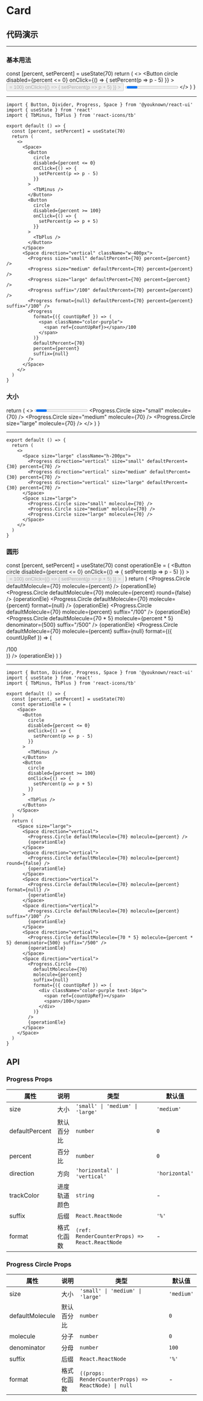 # Card

## 代码演示


---

### 基本用法

  const [percent, setPercent] = useState(70)
  return (
    <>
      <Space>
        <Button
          circle
          disabled={percent <= 0}
          onClick={() => {
            setPercent(p => p - 5)
          }}
        >
          <TbMinus />
        </Button>
        <Button
          circle
          disabled={percent >= 100}
          onClick={() => {
            setPercent(p => p + 5)
          }}
        >
          <TbPlus />
        </Button>
      </Space>
      <Space direction="vertical" className="w-400px">
        <Progress size="small" defaultPercent={70} percent={percent} />
        <Progress size="medium" defaultPercent={70} percent={percent} />
        <Progress size="large" defaultPercent={70} percent={percent} />
        <Progress suffix="/100" defaultPercent={70} percent={percent} />
        <Progress format={null} defaultPercent={70} percent={percent} suffix="/100" />
        <Progress
          format={({ countUpRef }) => (
            <span className="color-purple">
              <span ref={countUpRef}></span>/100
            </span>
          )}
          defaultPercent={70}
          percent={percent}
          suffix={null}
        />
      </Space>
    </>
  )
}

<BasicUsage />

---

```tsx
import { Button, Divider, Progress, Space } from '@youknown/react-ui'
import { useState } from 'react'
import { TbMinus, TbPlus } from 'react-icons/tb'

export default () => {
  const [percent, setPercent] = useState(70)
  return (
    <>
      <Space>
        <Button
          circle
          disabled={percent <= 0}
          onClick={() => {
            setPercent(p => p - 5)
          }}
        >
          <TbMinus />
        </Button>
        <Button
          circle
          disabled={percent >= 100}
          onClick={() => {
            setPercent(p => p + 5)
          }}
        >
          <TbPlus />
        </Button>
      </Space>
      <Space direction="vertical" className="w-400px">
        <Progress size="small" defaultPercent={70} percent={percent} />
        <Progress size="medium" defaultPercent={70} percent={percent} />
        <Progress size="large" defaultPercent={70} percent={percent} />
        <Progress suffix="/100" defaultPercent={70} percent={percent} />
        <Progress format={null} defaultPercent={70} percent={percent} suffix="/100" />
        <Progress
          format={({ countUpRef }) => (
            <span className="color-purple">
              <span ref={countUpRef}></span>/100
            </span>
          )}
          defaultPercent={70}
          percent={percent}
          suffix={null}
        />
      </Space>
    </>
  )
}
```

### 大小

  return (
    <>
      <Space size="large" className="h-200px">
        <Progress direction="vertical" size="small" defaultPercent={30} percent={70} />
        <Progress direction="vertical" size="medium" defaultPercent={30} percent={70} />
        <Progress direction="vertical" size="large" defaultPercent={30} percent={70} />
      </Space>
      <Space size="large">
        <Progress.Circle size="small" molecule={70} />
        <Progress.Circle size="medium" molecule={70} />
        <Progress.Circle size="large" molecule={70} />
      </Space>
    </>
  )
}

<ProgressSize />

---

```tsx
export default () => {
  return (
    <>
      <Space size="large" className="h-200px">
        <Progress direction="vertical" size="small" defaultPercent={30} percent={70} />
        <Progress direction="vertical" size="medium" defaultPercent={30} percent={70} />
        <Progress direction="vertical" size="large" defaultPercent={30} percent={70} />
      </Space>
      <Space size="large">
        <Progress.Circle size="small" molecule={70} />
        <Progress.Circle size="medium" molecule={70} />
        <Progress.Circle size="large" molecule={70} />
      </Space>
    </>
  )
}
```

### 圆形

  const [percent, setPercent] = useState(70)
  const operationEle = (
    <Space>
      <Button
        circle
        disabled={percent <= 0}
        onClick={() => {
          setPercent(p => p - 5)
        }}
      >
        <TbMinus />
      </Button>
      <Button
        circle
        disabled={percent >= 100}
        onClick={() => {
          setPercent(p => p + 5)
        }}
      >
        <TbPlus />
      </Button>
    </Space>
  )
  return (
    <Space size="large">
      <Space direction="vertical">
        <Progress.Circle defaultMolecule={70} molecule={percent} />
        {operationEle}
      </Space>
      <Space direction="vertical">
        <Progress.Circle defaultMolecule={70} molecule={percent} round={false} />
        {operationEle}
      </Space>
      <Space direction="vertical">
        <Progress.Circle defaultMolecule={70} molecule={percent} format={null} />
        {operationEle}
      </Space>
      <Space direction="vertical">
        <Progress.Circle defaultMolecule={70} molecule={percent} suffix="/100" />
        {operationEle}
      </Space>
      <Space direction="vertical">
        <Progress.Circle defaultMolecule={70 * 5} molecule={percent * 5} denominator={500} suffix="/500" />
        {operationEle}
      </Space>
      <Space direction="vertical">
        <Progress.Circle
          defaultMolecule={70}
          molecule={percent}
          suffix={null}
          format={({ countUpRef }) => (
            <div className="color-purple text-16px">
              <span ref={countUpRef}></span>
              <span>/100</span>
            </div>
          )}
        />
        {operationEle}
      </Space>
    </Space>
  )
}

<Circle />

---

```tsx
import { Button, Divider, Progress, Space } from '@youknown/react-ui'
import { useState } from 'react'
import { TbMinus, TbPlus } from 'react-icons/tb'

export default () => {
  const [percent, setPercent] = useState(70)
  const operationEle = (
    <Space>
      <Button
        circle
        disabled={percent <= 0}
        onClick={() => {
          setPercent(p => p - 5)
        }}
      >
        <TbMinus />
      </Button>
      <Button
        circle
        disabled={percent >= 100}
        onClick={() => {
          setPercent(p => p + 5)
        }}
      >
        <TbPlus />
      </Button>
    </Space>
  )
  return (
    <Space size="large">
      <Space direction="vertical">
        <Progress.Circle defaultMolecule={70} molecule={percent} />
        {operationEle}
      </Space>
      <Space direction="vertical">
        <Progress.Circle defaultMolecule={70} molecule={percent} round={false} />
        {operationEle}
      </Space>
      <Space direction="vertical">
        <Progress.Circle defaultMolecule={70} molecule={percent} format={null} />
        {operationEle}
      </Space>
      <Space direction="vertical">
        <Progress.Circle defaultMolecule={70} molecule={percent} suffix="/100" />
        {operationEle}
      </Space>
      <Space direction="vertical">
        <Progress.Circle defaultMolecule={70 * 5} molecule={percent * 5} denominator={500} suffix="/500" />
        {operationEle}
      </Space>
      <Space direction="vertical">
        <Progress.Circle
          defaultMolecule={70}
          molecule={percent}
          suffix={null}
          format={({ countUpRef }) => (
            <div className="color-purple text-16px">
              <span ref={countUpRef}></span>
              <span>/100</span>
            </div>
          )}
        />
        {operationEle}
      </Space>
    </Space>
  )
}
```

## API

### Progress Props

| 属性           | 说明         | 类型                                           | 默认值         |
| -------------- | ------------ | ---------------------------------------------- | -------------- |
| size           | 大小         | `'small' \| 'medium' \| 'large'`               | `'medium'`     |
| defaultPercent | 默认百分比   | `number`                                       | `0`            |
| percent        | 百分比       | `number`                                       | `0`            |
| direction      | 方向         | `'horizontal' \| 'vertical'`                   | `'horizontal'` |
| trackColor     | 进度轨道颜色 | `string`                                       | -              |
| suffix         | 后缀         | `React.ReactNode`                              | `'%'`          |
| format         | 格式化函数   | `(ref: RenderCounterProps) => React.ReactNode` | -              |

### Progress Circle Props

| 属性            | 说明       | 类型                                                 | 默认值     |
| --------------- | ---------- | ---------------------------------------------------- | ---------- |
| size            | 大小       | `'small' \| 'medium' \| 'large'`                     | `'medium'` |
| defaultMolecule | 默认百分比 | `number`                                             | `0`        |
| molecule        | 分子       | `number`                                             | `0`        |
| denominator     | 分母       | `number`                                             | `100`      |
| suffix          | 后缀       | `React.ReactNode`                                    | `'%'`      |
| format          | 格式化函数 | `((props: RenderCounterProps) => ReactNode) \| null` | -          |
